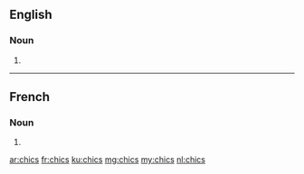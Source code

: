 ==English==

===Noun===
{{head|en|plural}}

# {{plural of|chic|lang=en}}

----

==French==

===Noun===
{{head|fr|plural|g=m}}

# {{plural of|chic|lang=fr}}

[[ar:chics]]
[[fr:chics]]
[[ku:chics]]
[[mg:chics]]
[[my:chics]]
[[nl:chics]]
